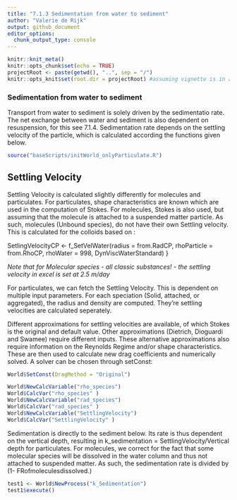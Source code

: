 ```yaml
---
title: "7.1.3 Sedimentation from water to sediment"
author: "Valerie de Rijk"
output: github_document
editor_options: 
  chunk_output_type: console
---
```


```r
knitr::knit_meta()
knitr::opts_chunk$set(echo = TRUE)
projectRoot <- paste(getwd(), "..", sep = "/")
knitr::opts_knit$set(root.dir = projectRoot) #assuming vignette is in a direct subfolder of the project
```

### Sedimentation from water to sediment 
Transport from water to sediment is solely driven by the sedimentatio rate. The net exchange between water and sediment is also dependent on resuspension, for this see 7.1.4. 
Sedimentation rate depends on the settling velocity of the particle, which is calculated according the functions given below. 
```r

source("baseScripts/initWorld_onlyParticulate.R")


```

## Settling Velocity
Settling Velocity is calculated slightly differently for molecules and particulates. For particulates, shape characteristics are known which are used in the computation of Stokes. For molecules, Stokes is also used, but assuming that the molecule is attached to a suspended matter particle. As such, molecules (Unbound species), do not have their own Settling velocity. This is calculated for the colloids based on : 

SetlingVelocityCP <- f_SetVelWater(radius = from.RadCP,
                                      rhoParticle = from.RhoCP, rhoWater = 998, DynViscWaterStandard) 
      }

_Note that for Molecular species - all classic substances! - the settling velocity in excel is set at 2.5 m/day_

For particulates, we can fetch the Settling Velocity. This is dependent on multiple input parameters. For each speciation (Solid, attached, or aggregated), the radius and density are computed. They're settling velocities are calculated seperately.

Different approximations for settling velocities are available, of which Stokes is the original and default value. Other approximations (Dietrich, Dioguardi and Swamee) require different inputs. These alternative approximations also require information on the Reynolds Regime and/or shape characteristics. These are then used to calculate new drag coefficients and numerically solved. A solver can be chosen through setConst: 

```r
World$SetConst(DragMethod = "Original")
```

```r
World$NewCalcVariable("rho_species")
World$CalcVar("rho_species" )
World$NewCalcVariable("rad_species")
World$CalcVar("rad_species" )
World$NewCalcVariable("SettlingVelocity")
World$CalcVar("SettlingVelocity" )
```

Sedimentation is directly to the sediment below. Its rate is thus dependent on the vertical depth, resulting in k_sedimentation = SettlingVelocity/Vertical depth for particulates. For molecules, we correct for the fact that some molecular species will be dissolved in the water column and thus not attached to suspended matter. As such, the sedimentation rate is divided by (1- FRofmoleculesdissolved.)


```r
test1 <- World$NewProcess("k_Sedimentation")
test1$execute()

```